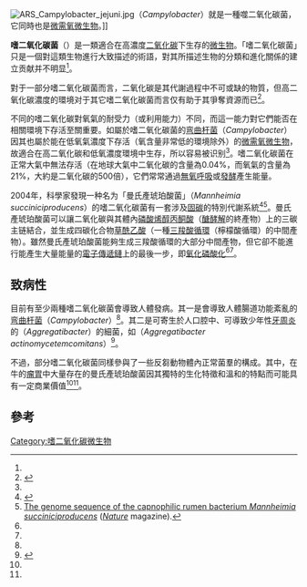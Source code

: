[[File:ARS_Campylobacter_jejuni.jpg|thumbnail]]（''Campylobacter''）就是一種噬二氧化碳菌，它同時也是[[微需氧微生物|微需氧微生物]]。]]

'''嗜二氧化碳菌'''（{{lang-en|Capnophiles}}）是一類適合在高濃度[[二氧化碳|二氧化碳]]下生存的[[微生物|微生物]]。「嗜二氧化碳菌」只是一個對這類生物進行大致描述的術語，對其所描述生物的分類和進化關係的建立贡献并不明显<ref name="Black2005"/>。

對于一部分嗜二氧化碳菌而言，二氧化碳是其代謝過程中不可或缺的物質，但高二氧化碳濃度的環境对于其它嗜二氧化碳菌而言仅有助于其爭奪資源而已<ref name="Black2005">{{cite book |last=Black |first=Jacquelyn |title=Microbiology: Principles and Explorations |year=2005 |publisher=John Wiley and Sons |location=USA |isbn=978-0-471-42084-2 |pages=154}}</ref>。

不同的嗜二氧化碳對氧氣的耐受力（或利用能力）不同，而這一能力對它們能否在相關環境下存活至關重要。如屬於嗜二氧化碳菌的[[弯曲杆菌|弯曲杆菌]]（''Campylobacter''）因其也屬於能在低氧氣濃度下存活（氧含量非常低的環境除外）的[[微需氧微生物|微需氧微生物]]，故適合在高二氧化碳和低氧濃度環境中生存，所以容易被识别<ref name="Black2005"/>。嗜二氧化碳菌在正常大氣中無法存活（在地球大氣中二氧化碳的含量為0.04%，而氧氣的含量為21%，大約是二氧化碳的500倍），它們常常通過[[無氧呼吸|無氧呼吸]]或[[發酵|發酵]]產生能量。
 
2004年，科學家發現一种名为「曼氏產琥珀酸菌」（''Mannheimia succiniciproducens''）的嗜二氧化碳菌有一套涉及[[固碳|固碳]]的特別代謝系統<ref name="Hong2004">{{cite journal|last=Hong|first=Soon Ho|coauthors=Kim, Jin Sik, Lee, Sang Yup, In, Yong Ho, Choi, Sun Shim, Rih, Jeong-Keun, Kim, Chang Hoon, Jeong, Haeyoung, Hur, Cheol Goo, Kim, Jae Jong|title=The genome sequence of the capnophilic rumen bacterium Mannheimia succiniciproducens|journal=Nature Biotechnology|year=2004|volume=22|issue=10|pages=1275–1281|doi=10.1038/nbt1010|url=http://www.nature.com/naturebiotechnology|pmid=15378067|access-date=2014-10-03|archive-date=2004-12-05|archive-url=https://web.archive.org/web/20041205005054/http://www.nature.com/naturebiotechnology/|dead-url=no}}</ref><ref name="Nature">[http://www.nature.com/nbt/journal/v22/n10/full/nbt1010.html The genome sequence of the capnophilic rumen bacterium ''Mannheimia succiniciproducens''] {{Wayback|url=http://www.nature.com/nbt/journal/v22/n10/full/nbt1010.html |date=20160918051320 }} (''[[Nature_(journal)|Nature]]'' magazine).</ref>。曼氏產琥珀酸菌可以讓二氧化碳與其體內[[磷酸烯醇丙酮酸|磷酸烯醇丙酮酸]]（[[醣酵解|醣酵解]]的終產物）上的三碳主链結合，並生成四碳化合物[[草酰乙酸|草酰乙酸]]（一種[[三羧酸循環|三羧酸循環]]（檸檬酸循環）的中間產物）。雖然曼氏產琥珀酸菌能夠生成三羧酸循環的大部分中間產物，但它卻不能進行能產生大量能量的[[電子傳遞鏈|電子傳遞鏈]]上的最後一步，即[[氧化磷酸化|氧化磷酸化]]<ref name="Hong2004"/><ref name="Nature"/>。

==致病性==
目前有至少兩種嗜二氧化碳菌會導致人體發病。其一是會導致人體腸道功能紊亂的[[弯曲杆菌|弯曲杆菌]]（''Campylobacter''）<ref name="Black2005"/>。其二是可寄生於人口腔中、可導致少年性[[牙周炎|牙周炎]]的{{link-en|凝聚杆菌属|Aggregatibacter actinomycetemcomitans}}（''Aggregatibacter''）的細菌，如{{link-en|伴放线凝聚杆菌|Aggregatibacter actinomycetemcomitans}}（''Aggregatibacter actinomycetemcomitans''）<ref name="pmid21091350">{{cite journal|last=Bhattacharjee|first=MK|author2=Childs|title=Sensitivity of the periodontal pathogen ''Aggregatibacter actinomycetemcomitans'' at mildly acidic pH|url=https://archive.org/details/sim_journal-of-periodontology_2011-06_82_6/page/917|journal=J Periodontol.|date=June 2011|volume=82|issue=6|pages=917–925|pmid=21091350|doi=10.1902/jop.2010.100590}}</ref>。

不過，部分嗜二氧化碳菌同樣參與了一些反芻動物體內正常菌羣的構成。其中，在牛的[[瘤胃|瘤胃]]中大量存在的曼氏產琥珀酸菌因其獨特的生化特徵和溫和的特點而可能具有一定商業價值<ref name="Hong2004"/><ref name="Nature"/>。

==參考==
{{Reflist}}

{{嗜極生物}}

[[Category:嗜二氧化碳微生物|Category:嗜二氧化碳微生物]]